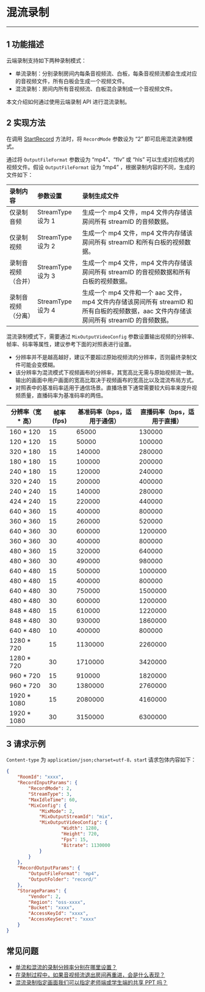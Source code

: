 # 混流录制
---
## 1 功能描述

云端录制支持如下两种录制模式：

* 单流录制：分别录制房间内每条音视频流、白板，每条音视频流都会生成对应的音视频文件，所有白板会生成一个视频文件。
* 混流录制：房间内所有音视频流、白板混合录制成一个音视频文件。

本文介绍如何通过使用云端录制 API 进行混流录制。

## 2 实现方法

在调用 [StartRecord](/cloud-recording-server/start) 方法时，将 `RecordMode` 参数设为 “2” 即可启用混流录制模式。

通过将 `OutputFileFormat` 参数设为 “mp4”、“flv” 或 “hls” 可以生成对应格式的视频文件。假设 `OutputFileFormat` 设为 “mp4” ，根据录制内容的不同，生成的文件如下：

|录制内容|参数设置|录制生成文件|
|:----|:----|:----|
|仅录制音频|StreamType 设为 1|生成一个 mp4 文件，mp4 文件内存储该房间所有 streamID 的音频数据。|
|仅录制视频|StreamType 设为 2|生成一个 mp4 文件，mp4 文件内存储该房间所有 streamID 和所有白板的视频数据。|
|录制音视频（合并）|StreamType 设为 3|生成一个 mp4 文件，mp4 文件内存储该房间所有 streamID 的音视频数据和所有白板的视频数据。|
|录制音视频（分离）|StreamType 设为 4|生成一个 mp4 文件和一个 aac 文件，mp4 文件内存储该房间所有 streamID 和所有白板的视频数据，aac 文件内存储该房间所有 streamID 的音频数据。|

混流录制模式下，需要通过 `MixOutputVideoConfig` 参数设置输出视频的分辨率、帧率、码率等属性，建议参考下面的对照表进行设置。

<Warning title="Warning">

- 分辨率并不是越高越好，建议不要超过原始视频流的分辨率，否则最终录制文件可能会变模糊。  
- 该分辨率为混流模式下视频画布的分辨率，其宽高比无需与原始视频流一致。输出的画面中用户画面的宽高比取决于视频画布的宽高比以及混流布局方式。  
- 对照表中的基准码率适用于通信场景。直播场景下通常需要较大码率来提升视频质量，直播码率为基准码率的两倍。  
</Warning>

|分辨率（宽 * 高）|帧率 (fps)|基准码率（bps，适用于通信）|直播码率（bps，适用于直播）|
|--|--|--|--|
|160 * 120|15|65000|130000|
|120 * 120|15|50000|100000|
|320 * 180|15|140000|280000|
|180 * 180|15|100000|200000|
|240 * 180|15|120000|240000|
|320 * 240|15|200000|400000|
|240 * 240|15|140000|280000|
|424 * 240|15|220000|440000|
|640 * 360|15|400000|800000|
|360 * 360|15|260000|520000|
|640 * 360|30|600000|1200000|
|360 * 360|30|400000|800000|
|480 * 360|15|320000|640000|
|480 * 360|30|490000|980000|
|640 * 480|15|500000|1000000|
|480 * 480|15|400000|800000|
|640 * 480|30|750000|1500000|
|480 * 480|30|600000|1200000|
|848 * 480|15|610000|1220000|
|848 * 480|30|930000|1860000|
|640 * 480|10|400000|800000|
|1280 * 720|15|1130000|2260000|
|1280 * 720|30|1710000|3420000|
|960 * 720|15|910000|1820000|
|960 * 720|30|1380000|2760000|
|1920 * 1080|15|2080000|4160000|
|1920 * 1080|30|3150000|6300000|

## 3 请求示例

`Content-type` 为 `application/json;charset=utf-8，star`t 请求包体内容如下：

```json
{
	"RoomId": "xxxx",
	"RecordInputParams": {
		"RecordMode": 2,
		"StreamType": 3,
		"MaxIdleTime": 60,
		"MixConfig": {
			"MixMode": 2,
			"MixOutputStreamId": "mix",
			"MixOutputVideoConfig": {
	                "Width": 1280, 
	                "Height": 720, 
	                "Fps": 15, 
	                "Bitrate": 1130000
	        }
		}
	},
	"RecordOutputParams": {
		"OutputFileFormat": "mp4",
		"OutputFolder": "record/"
	},
	"StorageParams": {
		"Vendor": 2,
		"Region": "oss-xxxx",
		"Bucket": "xxxx",
		"AccessKeyId": "xxxx",
		"AccessKeySecret": "xxxx"
	}
}
```

## 常见问题

- [单流和混流的录制分辨率分别在哪里设置？](https://doc-zh.zego.im/faq/record_solution)
- [在录制过程中，如果音视频流退出房间再重进，会是什么表现？](https://doc-zh.zego.im/faq/Enter_after_exit)
- [混流录制指定画面我们可以指定老师端或学生端的共享 PPT 吗？](https://doc-zh.zego.im/faq/Specify_PPT)
